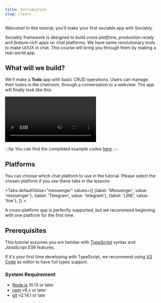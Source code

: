 ```yaml
---
title: Introduction
slug: /learn
---
```


Welcome! In this tutorial, you'll make your first sociable app with Sociably.

Sociably framework is designed to build _cross-platform_, _production-ready_ and _feature-rich_ apps on chat platforms.
We have some revolutionary tools to make UI/UX in chat.
This course will bring you through them by making a real-world app.

## What will we build?

We'll make a **Todo** app with basic CRUD operations. Users can manage their todos in the chatroom, through a conversation or a webview. The app will finally look like this:

<video width={420} autoplay="autoplay" loop inline muted>
  <source src={require("./assets/tutorial-example.webm").default} type="video/webm" />
</video>

:::tip
You can find the completed example codes [here](https://github.com/machinat/sociably-todo-example/).
:::

## Platforms

You can choose which chat platform to use in the tutorial. Please select the
chosen platform if you see these tabs in the lessons:


<Tabs
  defaultValue="messenger"
  values={[
    {label: 'Messenger', value: 'messenger'},
    {label: 'Telegram', value: 'telegram'},
    {label: 'LINE', value: 'line'},
  ]} >
  <TabItem value="messenger" />
  <TabItem value="telegram" />
  <TabItem value="line" />
</Tabs>

A cross-platform app is perfectly supported, but we recommend beginning with one platform for the first time.

## Prerequisites

This tutorial assumes you are familiar with [_TypeScript_](https://www.typescriptlang.org/docs/handbook/intro.html)
syntax and _JavaScript ES6_ features.

If it's your first time developing with TypeScript, we recommend using
[VS Code](https://code.visualstudio.com/) as editor to have full types support.

### System Requirement

- [Node.js](https://nodejs.org/) 10.13 or later
- [npm](https://docs.npmjs.com/cli/v7/configuring-npm/install) v6.x or later
- [git](https://git-scm.com/) v2.14.1 or late
